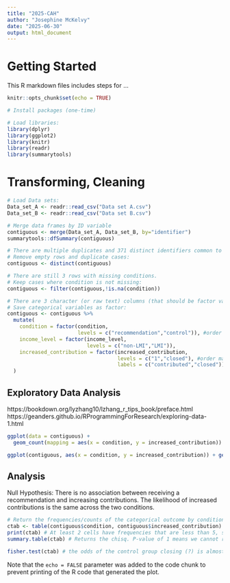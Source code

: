 ```yaml
---
title: "2025-CAH"
author: "Josephine McKelvy"
date: "2025-06-30"
output: html_document
---
```

# Getting Started
This R markdown files includes steps for ...
```r
knitr::opts_chunk$set(echo = TRUE)

# Install packages (one-time)

# Load libraries:
library(dplyr)
library(ggplot2)
library(knitr)
library(readr) 
library(summarytools)
```
# Transforming, Cleaning
```r
# Load Data sets:
Data_set_A <- readr::read_csv("Data set A.csv")
Data_set_B <- readr::read_csv("Data set B.csv")

# Merge data frames by ID variable
contiguous <- merge(Data_set_A, Data_set_B, by="identifier")
summarytools::dfSummary(contiguous) 

# There are multiple duplicates and 371 distinct identifiers common to both data sets, thus up to 371 cases for the analytic sample. 
# Remove empty rows and duplicate cases:
contiguous <- distinct(contiguous) 

# There are still 3 rows with missing conditions.
# Keep cases where condition is not missing:
contiguous <- filter(contiguous,!is.na(condition)) 

# There are 3 character (or raw text) columns (that should be factor variables) and an identifier that is a double (or real number) data type.
# Save categorical variables as factor:
contiguous <- contiguous %>%
  mutate(
    condition = factor(condition,
                       levels = c("recommendation","control")), #order matters for the contingency table
    income_level = factor(income_level,
                          levels = c("non-LMI","LMI")),
    increased_contribution = factor(increased_contribution,
                                    levels = c("1","closed"), #order matters for the contingency table
                                    labels = c("contributed","closed")) 
  )
```
## Exploratory Data Analysis 
https://bookdown.org/lyzhang10/lzhang_r_tips_book/preface.html
https://geanders.github.io/RProgrammingForResearch/exploring-data-1.html
```r
ggplot(data = contiguous) +
  geom_count(mapping = aes(x = condition, y = increased_contribution)) 

ggplot(contiguous, aes(x = condition, y = increased_contribution)) + geom_point()
```
## Analysis

Null Hypothesis: There is no association between receiving a recommendation and increasing contributions. The likelihood of increased contributions is the same across the two conditions.

```r
# Return the frequencies/counts of the categorical outcome by condition:
ctab <- table(contiguous$condition, contiguous$increased_contribution)
print(ctab) # At least 2 cells have frequencies that are less than 5, so a Fisher's exact test may be more appropriate. But overall, it looks like everyone increased contributions, regardless of condition.
summary.table(ctab) # Returns the chisq. P-value of 1 means we cannot reject the null. In other words, there is no difference in outcomes between the two conditions.

fisher.test(ctab) # the odds of the control group closing (?) is almost the same (i.e., 1.3 times) as the odds of those who received a recommendation.


```

Note that the `echo = FALSE` parameter was added to the code chunk to prevent printing of the R code that generated the plot.
